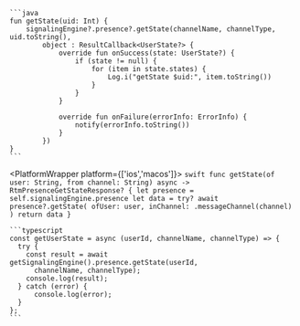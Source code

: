 <PlatformWrapper platform='android'>

    ```java
    fun getState(uid: Int) {
        signalingEngine?.presence?.getState(channelName, channelType, uid.toString(),
            object : ResultCallback<UserState?> {
                override fun onSuccess(state: UserState?) {
                    if (state != null) {
                        for (item in state.states) {
                            Log.i("getState $uid:", item.toString())
                        }
                    }
                }

                override fun onFailure(errorInfo: ErrorInfo) {
                    notify(errorInfo.toString())
                }
            })
    }
    ```

</PlatformWrapper>

<PlatformWrapper platform={['ios','macos']}>
    ```swift
    func getState(of user: String, from channel: String) async -> RtmPresenceGetStateResponse? {
        let presence = self.signalingEngine.presence
        let data = try? await presence?.getState(
            ofUser: user, inChannel: .messageChannel(channel)
        )
        return data
    }
    ```
</PlatformWrapper>

<PlatformWrapper platform = 'web'>
    
    ```typescript
    const getUserState = async (userId, channelName, channelType) => {
      try {
        const result = await getSignalingEngine().presence.getState(userId,
          channelName, channelType);
        console.log(result);
      } catch (error) {
          console.log(error);
      }
    };  
    ```

</PlatformWrapper>
